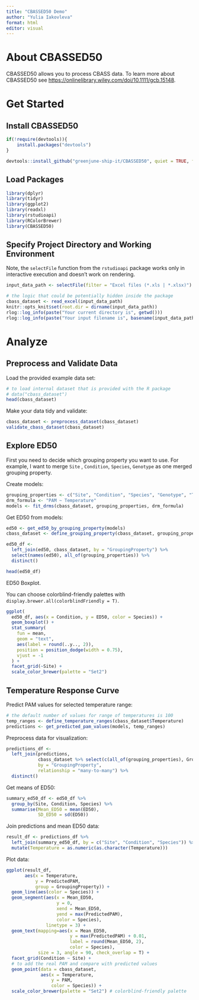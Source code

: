 ```yaml
---
title: "CBASSED50 Demo"
author: "Yulia Iakovleva"
format: html
editor: visual
---
```


# About CBASSED50

CBASSED50 allows you to process CBASS data. To learn more about CBASSED50 see <https://onlinelibrary.wiley.com/doi/10.1111/gcb.15148>.

# Get Started

## Install CBASSED50

```r
if(!require(devtools)){
    install.packages("devtools")
}

devtools::install_github("greenjune-ship-it/CBASSED50", quiet = TRUE, force = TRUE)
```

## Load Packages

```r
library(dplyr)
library(tidyr)
library(ggplot2)
library(readxl)
library(rstudioapi)
library(RColorBrewer)
library(CBASSED50)
```

## Specify Project Directory and Working Environment

Note, the `selectFile` function from the `rstudioapi` package works only in interactive execution and doesn't work on rendering.

```r
input_data_path <- selectFile(filter = "Excel files (*.xls | *.xlsx)")

# the logic that could be potentially hidden inside the package
cbass_dataset <- read_excel(input_data_path)
knitr::opts_knit$set(root.dir = dirname(input_data_path))
rlog::log_info(paste("Your current directory is", getwd()))
rlog::log_info(paste("Your input filename is", basename(input_data_path)))
```

# Analyze

## Preprocess and Validate Data

Load the provided example data set:

```r
# to load internal dataset that is provided with the R package
# data("cbass_dataset")
head(cbass_dataset)
```

Make your data tidy and validate:

```r
cbass_dataset <- preprocess_dataset(cbass_dataset)
validate_cbass_dataset(cbass_dataset)
```

## Explore ED50

First you need to decide which grouping property you want to use. For example, I want to merge `Site` , `Condition`, `Species`, `Genotype` as one merged grouping property.

Create models:

```r
grouping_properties <- c("Site", "Condition", "Species", "Genotype", "Timepoint")
drm_formula <- "PAM ~ Temperature"
models <- fit_drms(cbass_dataset, grouping_properties, drm_formula)
```

Get ED50 from models:

```r
ed50 <- get_ed50_by_grouping_property(models)
cbass_dataset <- define_grouping_property(cbass_dataset, grouping_properties)

ed50_df <- 
  left_join(ed50, cbass_dataset, by = "GroupingProperty") %>%
  select(names(ed50), all_of(grouping_properties)) %>%
  distinct()

head(ed50_df)
```

ED50 Boxplot.

You can choose colorblind-friendly palettes with `display.brewer.all(colorblindFriendly = T)`.

```r
ggplot(
  ed50_df, aes(x = Condition, y = ED50, color = Species)) +
  geom_boxplot() + 
  stat_summary(
    fun = mean, 
    geom = "text", 
    aes(label = round(..y.., 2)),
    position = position_dodge(width = 0.75),
    vjust = -1
  ) +
  facet_grid(~Site) +
  scale_color_brewer(palette = "Set2")
```

## Temperature Response Curve

Predict PAM values for selected temperature range:

```r
# the default number of values for range of temperatures is 100
temp_ranges <- define_temperature_ranges(cbass_dataset$Temperature)
predictions <- get_predicted_pam_values(models, temp_ranges)
```

Preprocess data for visualization:

```r
predictions_df <- 
  left_join(predictions,
            cbass_dataset %>% select(c(all_of(grouping_properties), GroupingProperty)),
            by = "GroupingProperty",
            relationship = "many-to-many") %>%
  distinct()
```

Get means of ED50:

```r
summary_ed50_df <- ed50_df %>%
  group_by(Site, Condition, Species) %>%
  summarise(Mean_ED50 = mean(ED50),
            SD_ED50 = sd(ED50))
```

Join predictions and mean ED50 data:

```r
result_df <- predictions_df %>%
  left_join(summary_ed50_df, by = c("Site", "Condition", "Species")) %>%
  mutate(Temperature = as.numeric(as.character(Temperature)))
```

Plot data:

```r
ggplot(result_df,
       aes(x = Temperature,
           y = PredictedPAM,
           group = GroupingProperty)) +
  geom_line(aes(color = Species)) +
  geom_segment(aes(x = Mean_ED50,
                   y = 0,
                   xend = Mean_ED50,
                   yend = max(PredictedPAM),
                   color = Species),
               linetype = 3) +
  geom_text(mapping=aes(x = Mean_ED50,
                        y = max(PredictedPAM) + 0.01,
                        label = round(Mean_ED50, 2),
                        color = Species),
            size = 3, angle = 90, check_overlap = T) +
  facet_grid(Condition ~ Site) +
  # to add the real PAM and compare with predicted values
  geom_point(data = cbass_dataset,
             aes(x = Temperature,
                 y = PAM,
                 color = Species)) +
  scale_color_brewer(palette = "Set2") # colorblind-friendly palette
```
